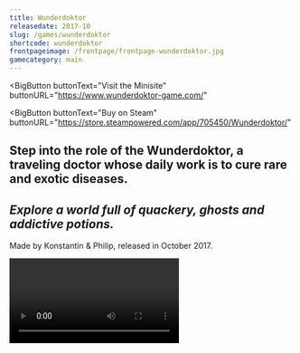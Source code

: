 ```yaml
---
title: Wunderdoktor
releasedate: 2017-10
slug: /games/wunderdoktor
shortcode: wunderdoktor
frontpageimage: /frontpage/frontpage-wunderdoktor.jpg
gamecategory: main
---
```


<BigButton
  buttonText="Visit the Minisite"
  buttonURL="https://www.wunderdoktor-game.com/"
></BigButton>
<BigButton
  buttonText="Buy on Steam"
  buttonURL="https://store.steampowered.com/app/705450/Wunderdoktor/"
></BigButton>
<h2>
  Step into the role of the Wunderdoktor, a traveling doctor whose daily work is
  to cure rare and exotic diseases.
</h2>
<h2>
  <i>Explore a world full of quackery, ghosts and addictive potions.</i>
</h2>
<p>Made by Konstantin & Philip, released in October 2017.</p>
<Video
  videoSrcURL="https://www.youtube.com/embed/hcyXIAp6Di0"
  videoTitle="Reveal Trailer"
/>
